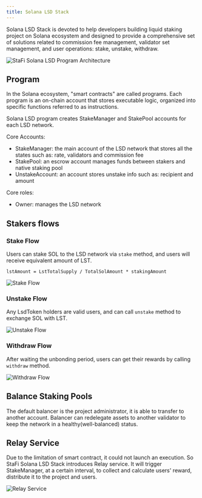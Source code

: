 ```yaml
---
title: Solana LSD Stack
---
```



Solana LSD Stack is devoted to help developers building liquid staking project on Solana ecosystem and designed to provide a comprehensive set of solutions related to commission fee management, validator set management, and user operations: stake, unstake, withdraw.

![StaFi Solana LSD Program Architecture](/image/sol_lsd/overview.png 'StaFi Solana LSD Program Architecture')

## Program

In the Solana ecosystem, "smart contracts" are called programs. Each program is an on-chain account that stores executable logic, organized into specific functions referred to as instructions.

Solana LSD program creates StakeManager and StakePool accounts for each LSD network.

Core Accounts:
- StakeManager: the main account of the LSD network that stores all the states such as: rate, validators and commission fee
- StakePool: an escrow account manages funds between stakers and native staking pool
- UnstakeAccount: an account stores unstake info such as: recipient and amount

Core roles:
- Owner: manages the LSD network

## Stakers flows

### Stake Flow

Users can stake SOL to the LSD network via `stake` method, and users will receive equivalent amount of LST.

`lstAmount = LstTotalSupply / TotalSolAmount * stakingAmount`

![Stake Flow](/image/sol_lsd/user_stake_flow.png 'Stake Flow')

### Unstake Flow

Any LsdToken holders are valid users, and can call `unstake` method to exchange SOL with LST.

![Unstake Flow](/image/sol_lsd/user_unstake_flow.png 'Unstake Flow')

### Withdraw Flow

After waiting the unbonding period, users can get their rewards by calling `withdraw` method.

![Withdraw Flow](/image/sol_lsd/user_withdraw_flow.png 'Withdraw Flow')

## Balance Staking Pools

The default balancer is the project administrator, it is able to transfer to another account. Balancer can redelegate assets to another validator to keep the network in a healthy(well-balanced) status.

## Relay Service

Due to the limitation of smart contract, it could not launch an execution. So StaFi Solana LSD Stack introduces Relay service. It will trigger StakeManager, at a certain interval, to collect and calculate users' reward, distribute it to the project and users.


![Relay Service](/image/sol_lsd/relay_service_new_era_flow.png 'Relay Service')
